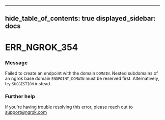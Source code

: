 

---
hide_table_of_contents: true
displayed_sidebar: docs
---


# ERR_NGROK_354

### Message
Failed to create an endpoint with the domain `DOMAIN`. Nested subdomains of an ngrok base domain `ENDPOINT_DOMAIN` must be reserved first. Alternatively, try `SUGGESTION` instead.

<ErrorDetails />



### Further help
If you're having trouble resolving this error, please reach out to [support@ngrok.com](mailto:support@ngrok.com?subject=Help%20with%20ERR_NGROK_354)

